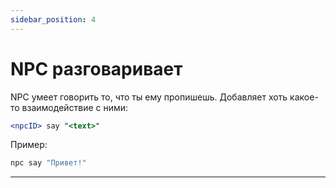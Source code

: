 ```yaml
---
sidebar_position: 4
---
```


# NPC разговаривает

NPC умеет говорить то, что ты ему пропишешь. Добавляет хоть какое-то взаимодействие с ними:

```jsx
<npcID> say "<text>"
```

Пример:

```jsx
npc say "Привет!"
```

---
